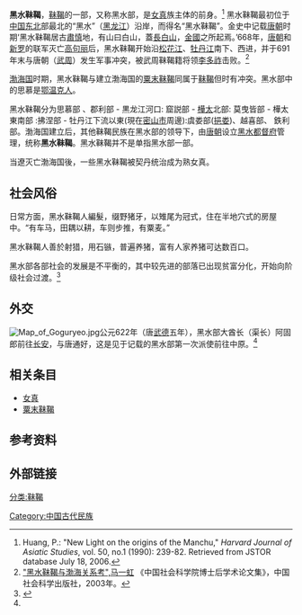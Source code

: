 '''黑水靺鞨'''，[[靺鞨|靺鞨]]的一部，又称黑水部，是[[女真|女真]]族主体的前身。<ref name ="A">Huang, P.: "New Light on the origins of the Manchu," ''Harvard Journal of Asiatic Studies'', vol. 50, no.1 (1990): 239-82. Retrieved from JSTOR database July 18, 2006.</ref>
黑水靺鞨最初位于[[中国东北|中国东北]]部最北的“黑水”（[[黑龙江|黑龙江]]）沿岸，而得名“黑水靺鞨”。金史中记载[[唐朝|唐朝]]时期‘黑水靺鞨居古[[肅慎|肅慎]]地，有山曰白山，蓋[[長白山|長白山]]，[[金國|金國]]之所起焉。’668年，[[唐朝|唐朝]]和[[新罗|新罗]]的联军灭亡[[高句丽|高句丽]]后，黑水靺鞨开始沿[[松花江|松花江]]、[[牡丹江|牡丹江]]南下、西进，并于691年末与唐朝（[[武周|武周]]）发生军事冲突，被武周靺鞨籍将领[[李多祚|李多祚]]击败。<ref>[http://www.eurasianhistory.com/data/articles/a02/20.html "黑水靺鞨与渤海关系考",马一虹] {{Wayback|url=http://www.eurasianhistory.com/data/articles/a02/20.html |date=20090827000738 }} 《中国社会科学院博士后学术论文集》，中国社会科学出版社，2003年。</ref>

[[渤海国|渤海国]]时期，黑水靺鞨与建立渤海国的[[粟末靺鞨|粟末靺鞨]]同属于[[靺鞨|靺鞨]]但时有冲突。黑水部中的思慕是[[鄂温克人|鄂温克人]]。

黑水靺鞨分为思慕部 、郡利部 - 黒龙江河口: 窟説部 - [[樺太|樺太]]北部: 莫曳皆部 - 樺太東南部 :拂涅部 - 牡丹江下流以東(現在[[密山市|密山市]]周邊):虞娄部([[挹娄|挹娄]])、越喜部、 鉄利部。渤海国建立后，其他靺鞨民族在黑水部的领导下，由[[唐朝|唐朝]]设立[[黑水都督府|黑水都督府]]管理，统称'''黑水靺鞨'''。黑水靺鞨并不是单指黑水部一部。

当遼灭亡渤海国後，一些黑水靺鞨被契丹统治成为熟女真。

== 社会风俗 ==
日常方面，黑水靺鞨人編髮，缀野猪牙，以雉尾为冠式，住在半地穴式的房屋中。“有车马，田耦以耕，车则步推，有粟麦。”

黑水靺鞨人善於射猎，用石镞，普遍养猪，富有人家养猪可达数百口。

黑水部各部社会的发展是不平衡的，其中较先进的部落已出现贫富分化，开始向阶级社会过渡。<ref name=":0">{{Cite book|title=《渤海简史》|last=王承礼|first=|publisher=黑龙江人民出版社|year=1984|isbn=11093-112|location=|pages=}}</ref>

== 外交 ==
[[File:Map_of_Goguryeo.jpg|thumb]]公元622年（唐[[武德|武德]]五年），黑水部大酋长（渠长）阿固郎前往[[长安|长安]]，与唐通好，这是见于记载的黑水部第一次派使前往中原。<ref name=":0" />

== 相关条目 ==
* [[女真|女真]]
* [[粟末靺鞨|粟末靺鞨]]

== 参考资料 ==
{{reflist}}

== 外部链接 ==
{{wikisource|舊唐書/卷199下}}
{{wikisource|新唐書/卷219}}
{{wikisource|舊五代史/卷138}}
{{wikisource|新五代史/卷74}}
{{wikisource|金史/卷135}}

{{Tungusic peoples}}
{{靺鞨八部}}

{{DEFAULTSORT:H}}
[[分类:靺鞨|分类:靺鞨]]
[[Category:中国古代民族|Category:中国古代民族]]